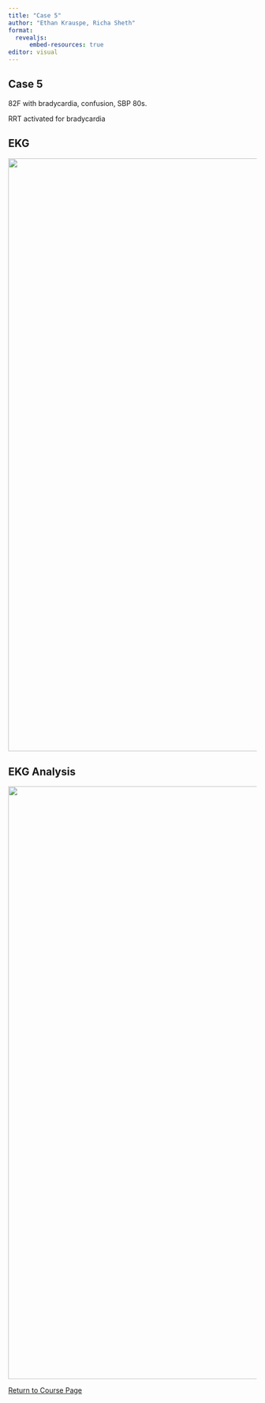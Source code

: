 ```yaml
---
title: "Case 5"
author: "Ethan Krauspe, Richa Sheth"
format: 
  revealjs:
      embed-resources: true
editor: visual
---
```


## Case 5

82F with bradycardia, confusion, SBP 80s.

RRT activated for bradycardia 

## EKG 

![](images/clipboard-873706907.png){width="1200"}

## EKG Analysis

![](images/clipboard-2262603552.png){width="1200"}

[Return to Course Page](../ "Course Page")
